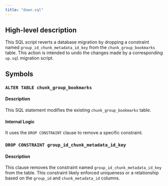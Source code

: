 ```yaml
---
title: "down.sql"
---
```


## High-level description
This SQL script reverts a database migration by dropping a constraint named `group_id_chunk_metadata_id_key` from the `chunk_group_bookmarks` table. This action is intended to undo the changes made by a corresponding `up.sql` migration script. 

## Symbols

### `ALTER TABLE chunk_group_bookmarks`
#### Description
This SQL statement modifies the existing `chunk_group_bookmarks` table.

#### Internal Logic
It uses the `DROP CONSTRAINT` clause to remove a specific constraint.

### `DROP CONSTRAINT group_id_chunk_metadata_id_key`
#### Description
This clause removes the constraint named `group_id_chunk_metadata_id_key` from the table. This constraint likely enforced uniqueness or a relationship based on the `group_id` and `chunk_metadata_id` columns. 
